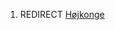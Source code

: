{{title:Højdronning}}
{{author:Laura Holmegaard}}
{{timestamp:2015-02-08T22:38:04Z}}
{{copyright:Højdronning}}
#REDIRECT [[Højkonge]]